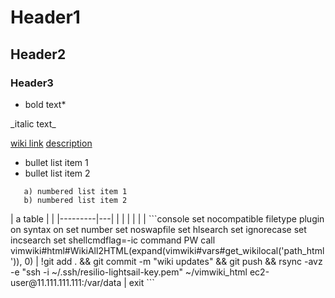 = Header1 =
== Header2 ==
=== Header3 ===

*bold text*
_italic text_

[[wiki link]]
[[wiki link|description]]

* bullet list item 1
* bullet list item 2
    a) numbered list item 1
    b) numbered list item 2

{{{python
def greet(s):
    print("Hello, " + s)
}}}

| a table |   |
|---------|---|
|         |   |
|         |   |
```console
set nocompatible
filetype plugin on
syntax on
set number
set noswapfile
set hlsearch
set ignorecase
set incsearch
set shellcmdflag=-ic
command PW call vimwiki#html#WikiAll2HTML(expand(vimwiki#vars#get_wikilocal('path_html')), <bang>0) | !git add . && git commit -m "wiki updates" && git push && rsync -avz -e "ssh -i ~/.ssh/resilio-lightsail-key.pem"  ~/vimwiki_html ec2-user@11.111.111.111:/var/data | exit
```
